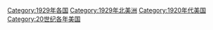 {{portal|美國}}
{{Commonscat|1929 in the United States}}
{{Year by category
|m=1
|c=9
|d=2
|y=9
|cat=美国
|sortkey=美国
|parent=20世纪各年美国
|subcat=1920年代美国
}}

[[Category:1929年各国|Category:1929年各国]]
[[Category:1929年北美洲|Category:1929年北美洲]]
[[Category:1920年代美国|Category:1920年代美国]]
[[Category:20世纪各年美国|Category:20世纪各年美国]]